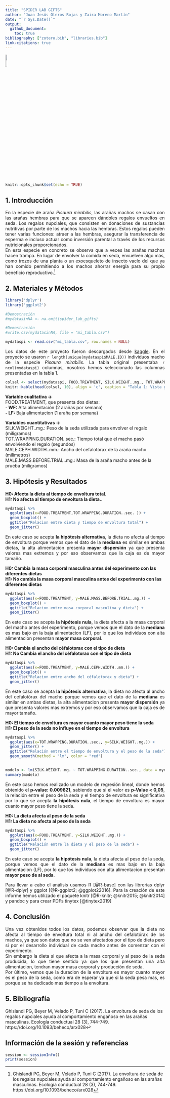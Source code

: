 ```yaml
---
title: "SPIDER LAB GIFTS" 
author: "Juan Jesús Oteros Rojas y Zaira Moreno Martín"
date: "`r Sys.Date()`"
output:
  github_document:
    toc: true
bibliography: ["zotero.bib", "libraries.bib"]
link-citations: true
---
```

![](Logo_UCO.png){width=10%}
```r
knitr::opts_chunk$set(echo = TRUE)
```

<!-- Para generar títulos, subtítulos etc se usa #, el número de # determina el estilo y el formato del texto -->
## 1. Introducción
<div style="text-align: justify;">
En la especie de araña *Pisaura mirabilis*, las arañas machos se casan con las arañas hembras para que se apareen dándoles regalos envueltos en seda.
Los regalos nupciales, que consisten en donaciones de sustancias nutritivas por parte de los machos hacia las hembras. Estos regalos pueden tener varias funciones: atraer a las hembras, asegurar la transferencia de esperma e incluso actuar como inversión parental a través de los recursos nutricionales proporcionados.  
En esta especie en concreto se observa que a veces las arañas machos hacen trampa. En lugar de envolver la comida en seda, envuelven algo más, como trozos de una planta o un exoesqueleto de insecto vacío del que ya han comido permitiendo a los machos ahorrar energía para su propio beneficio reproductivo.[^1]
</div>
[^1]: Ghislandi PG, Beyer M, Velado P, Tuni C (2017). La envoltura de seda de los regalos nupciales ayuda al comportamiento engañoso en las arañas masculinas. Ecología conductual 28 (3), 744-749. https://doi.org/10.1093/beheco/arx028

## 2. Materiales y Métodos
<!-- cargar las librerias que vamos a utilizar, queremos que el código se ejecute, pero no que aparezca en el documento final, también excluímos los avisos y mensajes -->

```r
library('dplyr')
library('ggplot2')
```
<!-- Al abrir los datos y revisarlos haciendo un summary, nos encontramos muchos datos perdidos o que faltaban (NA), para solucionar esto, al documento original "spider-lab-gifts.csv" le sometimos a un na.omit para eliminar las filas que contuvieran datos NA. Una vez eliminados los NA, teniamos que crear un nuevo documento .csv que contuvieran nuestros datos sin los NA, esto lo hicimos con write.csv-->
```r
#Demostración
#mydatasinNA <- na.omit(spider_lab_gifts) 
```
```r
#Demostración
#write.csv(mydatasinNA, file = "mi_tabla.csv")
```

<!-- Leer los datos desde el fichero que está en la misma carpeta que el proyecto -->
```r
mydataspi <- read.csv("mi_tabla.csv", row.names = NULL)
```

<div style="text-align: justify;">
Los datos de este proyecto fueron descargados desde [kaggle](https://www.kaggle.com/datasets/mexwell/spider-lab-gifts/data). En el proyecto se usaron `r length(unique(mydataspi$MALE.ID))` individuos macho de la especie *Pisaura mirabilis*. La tabla original presentaba `r ncol(mydataspi)` columnas, nosotros hemos seleccionado las columnas presentadas en la tabla 1.
</div>

<!--Creamos una tabla con los datos que se van a utilizar para tener una visión general-->

```r
colsel <- select(mydataspi, FOOD.TREATMENT, SILK.WEIGHT..mg., TOT.WRAPPING.DURATION..sec., MALE.CEPH.WIDTH..mm., MALE.MASS.BEFORE.TRIAL..mg.)
knitr::kable(head(colsel, 10), align = 'c', caption = "Tabla 1: Vista general datos") 
```
**Variable cualitativa ->**  
FOOD.TREATMENT, que presenta dos dietas:  
**- WF:** Alta alimentación (2 arañas por semana)  
**- LF:** Baja alimentacion (1 araña por semana)  
  
**Variables cuantitativas ->**   
SILK.WEIGHT..mg.: Peso de la seda utilizada para envolver el regalo (miligramos)  
TOT.WRAPPING.DURATION..sec.: Tiempo total que el macho pasó envolviendo el regalo (segundos)  
MALE.CEPH.WIDTH..mm.: Ancho del cefalotórax de la araña macho (milímetros)  
MALE.MASS.BEFORE.TRIAL..mg.: Masa de la araña macho antes de la prueba (miligramos)



## 3. Hipótesis y Resultados

**H0: Afecta la dieta al tiempo de envoltura total.**  
**H1: No afecta al tiempo de envoltura la dieta.**. 

```r
mydataspi %>% 
  ggplot(aes(x=FOOD.TREATMENT,TOT.WRAPPING.DURATION..sec. )) +
  geom_boxplot() +
  ggtitle("Relacion entre dieta y tiempo de envoltura total") +
  geom_jitter()
```
<div style="text-align: justify;">
En este caso se acepta **la hipótesis alternativa**, la dieta no afecta al tiempo de envoltura porque vemos que el dato de la **mediana** es similar en ambas dietas, la alta alimentacion presenta **mayor dispersión** ya que presenta valores mas extremos y por eso observamos que la caja es de mayor tamaño.  
</div>
<!-- insertar nueva página -->
\newpage  

**H0: Cambia la masa corporal masculina antes del experimento con las diferentes dietas**  
**H1: No cambia la masa corporal masculina antes del experimento con las diferentes dietas**  

```r
mydataspi %>% 
  ggplot(aes(x=FOOD.TREATMENT, y=MALE.MASS.BEFORE.TRIAL..mg.)) +
  geom_boxplot() +
  ggtitle("Relacion entre masa corporal masculina y dieta") +
  geom_jitter()
```
<div style="text-align: justify;">
En este caso se acepta **la hipótesis nula**, la dieta afecta a la masa corporal del macho antes del experimento, porque vemos que el dato de la **mediana** es mas bajo en la baja alimentacion (LF), por lo que los individuos con alta alimentacion presentan **mayor masa corporal**.  
</div>

**H0: Cambia el ancho del céfalotorax con el tipo de dieta**  
**H1: No Cambia el ancho del céfalotorax con el tipo de dieta**

```r
mydataspi %>% 
  ggplot(aes(x=FOOD.TREATMENT, y=MALE.CEPH.WIDTH..mm.)) +
  geom_boxplot() +
  ggtitle("Relacion entre ancho del céfalotorax y dieta") +
  geom_jitter()
```
<div style="text-align: justify;">
En este caso se acepta **la hipótesis alternativa**, la dieta no afecta al ancho del cefalotórax del macho porque vemos que el dato de la **mediana** es similar en ambas dietas, la alta alimentacion presenta **mayor dispersión** ya que presenta valores mas extremos y por eso observamos que la caja es de mayor tamaño.  
</div>

**H0: El tiempo de envoltura es mayor cuanto mayor peso tiene la seda**  
**H1: El peso de la seda no influye en el tiempo de envoltura**  
```r
mydataspi %>% 
  ggplot(aes(x=TOT.WRAPPING.DURATION..sec., y=SILK.WEIGHT..mg.)) +
  geom_jitter() +
  ggtitle("Relación entre el tiempo de envoltura y el peso de la seda") + 
  geom_smooth(method = "lm", color = "red")
  
```
<!-- Hemos realizado un modelo de regresión lineal para obtener datos estadísticos, que apoyen el gráfico pero que no se muestren completos en el documento de salida. En concreto nos interesa el p-Value -->
```r
modelo <- lm(SILK.WEIGHT..mg. ~ TOT.WRAPPING.DURATION..sec., data = mydataspi)
summary(modelo)
```
<div style="text-align: justify;">
En este caso hemos realizado un modelo de regresión lineal, donde hemos obtenido el **p-value: 0.009821**, sabiendo que si el valor es **p-Value < 0,05**, la relación entre el peso de la seda y el tiempo de envoltura es significativa por lo que se acepta **la hipótesis nula**, el tiempo de envoltura es mayor cuanto mayor peso tiene la seda.
</div>

**H0: La dieta afecta al peso de la seda**  
**H1: La dieta no afecta al peso de la seda**  
```r
mydataspi %>% 
  ggplot(aes(x=FOOD.TREATMENT, y=SILK.WEIGHT..mg.)) +
  geom_boxplot() +
  ggtitle("Relación entre la dieta y el peso de la seda") +
  geom_jitter()
```
<div style="text-align: justify;">
En este caso se acepta **la hipótesis nula**, la dieta afecta al peso de la seda, porque vemos que el dato de la **mediana** es mas bajo en la baja alimentacion (LF), por lo que los individuos con alta alimentacion presentan **mayor peso de al seda**.  

Para llevar a cabo el análisis usamos R [@R-base] con las librerias dplyr [@R-dplyr] y ggplot [@R-ggplot2; @ggplot22016]. Para la creación de este informe hemos utilizado el paquete knitr [@R-knitr; @knitr2015; @knitr2014] y pandoc y para crear PDFs tinytex [@tinytex2019]
</div>
## 4. Conclusión  
<div style="text-align: justify;">
Una vez obtenidos todos los datos, podemos observar que la dieta no afecta al tiempo de envoltura total ni al ancho del cefalotórax de los machos, ya que son datos que no se ven afectados por el tipo de dieta pero si por el desarrollo individual de cada macho antes de comenzar con el experimento.  
Sin embargo la dieta si que afecta a la masa corporal y al peso de la seda producida, lo que tiene sentido ya que los que presentan una alta alimentacion, tendran mayor masa corporal y producción de seda.  
Por último, vemos que la duracion de la envoltura es mayor cuanto mayor es el peso de la seda, como era de esperar ya que si la seda pesa mas, es porque se ha dedicado mas tiempo a la envoltura.
</div>
## 5. Bibliografía
Ghislandi PG, Beyer M, Velado P, Tuni C (2017). La envoltura de seda de los regalos nupciales ayuda al comportamiento engañoso en las arañas masculinas. Ecología conductual 28 (3), 744-749. https://doi.org/10.1093/beheco/arx028↩︎

<!-- Para asegurar la reproducibilidad de los resultados es necesario conocer el sistema operativo y la version de software y paquetes -->
## Información de la sesión y referencias

```r
session <- sessionInfo()
print(session)
```


